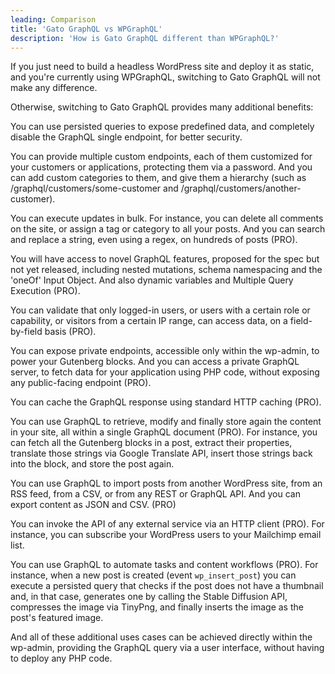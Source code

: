 ```yaml
---
leading: Comparison
title: 'Gato GraphQL vs WPGraphQL'
description: 'How is Gato GraphQL different than WPGraphQL?'
---
```


If you just need to build a headless WordPress site and deploy it as static, and you're currently using WPGraphQL, switching to Gato GraphQL will not make any difference.

Otherwise, switching to Gato GraphQL provides many additional benefits:

You can use persisted queries to expose predefined data, and completely disable the GraphQL single endpoint, for better security.

You can provide multiple custom endpoints, each of them customized for your customers or applications, protecting them via a password. And you can add custom categories to them, and give them a hierarchy (such as /graphql/customers/some-customer and /graphql/customers/another-customer).

You can execute updates in bulk. For instance, you can delete all comments on the site, or assign a tag or category to all your posts. And you can search and replace a string, even using a regex, on hundreds of posts (PRO).

You will have access to novel GraphQL features, proposed for the spec but not yet released, including nested mutations, schema namespacing and the 'oneOf' Input Object. And also dynamic variables and Multiple Query Execution (PRO).

You can validate that only logged-in users, or users with a certain role or capability, or visitors from a certain IP range, can access data, on a field-by-field basis (PRO).

You can expose private endpoints, accessible only within the wp-admin, to power your Gutenberg blocks. And you can access a private GraphQL server, to fetch data for your application using PHP code, without exposing any public-facing endpoint (PRO).

You can cache the GraphQL response using standard HTTP caching (PRO).

You can use GraphQL to retrieve, modify and finally store again the content in your site, all within a single GraphQL document (PRO). For instance, you can fetch all the Gutenberg blocks in a post, extract their properties, translate those strings via Google Translate API, insert those strings back into the block, and store the post again.

You can use GraphQL to import posts from another WordPress site, from an RSS feed, from a CSV, or from any REST or GraphQL API. And you can export content as JSON and CSV. (PRO)

You can invoke the API of any external service via an HTTP client (PRO). For instance, you can subscribe your WordPress users to your Mailchimp email list.

You can use GraphQL to automate tasks and content workflows (PRO). For instance, when a new post is created (event `wp_insert_post`) you can execute a persisted query that checks if the post does not have a thumbnail and, in that case, generates one by calling the Stable Diffusion API, compresses the image via TinyPng, and finally inserts the image as the post's featured image.

And all of these additional uses cases can be achieved directly within the wp-admin, providing the GraphQL query via a user interface, without having to deploy any PHP code.
